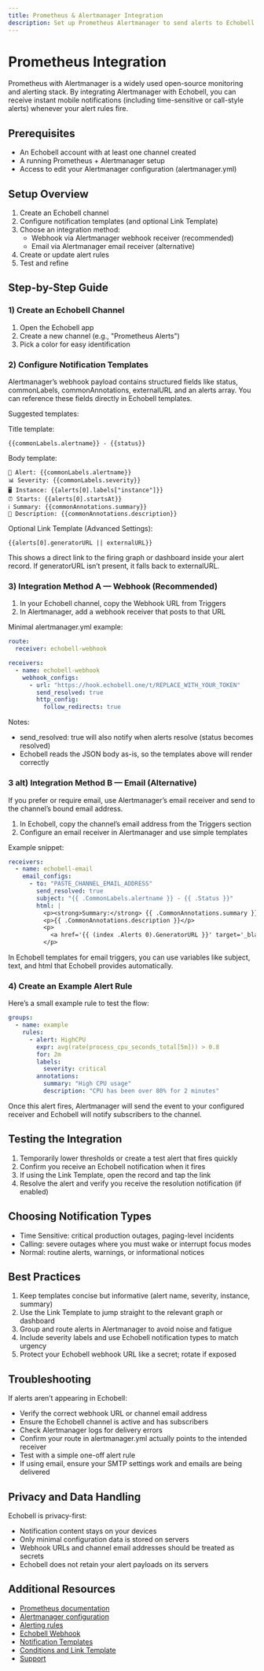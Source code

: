```yaml
---
title: Prometheus & Alertmanager Integration
description: Set up Prometheus Alertmanager to send alerts to Echobell via webhook or email
---
```


# Prometheus Integration

Prometheus with Alertmanager is a widely used open-source monitoring and alerting stack. By integrating Alertmanager with Echobell, you can receive instant mobile notifications (including time-sensitive or call-style alerts) whenever your alert rules fire.

## Prerequisites

- An Echobell account with at least one channel created
- A running Prometheus + Alertmanager setup
- Access to edit your Alertmanager configuration (alertmanager.yml)

## Setup Overview

1. Create an Echobell channel
2. Configure notification templates (and optional Link Template)
3. Choose an integration method:
   - Webhook via Alertmanager webhook receiver (recommended)
   - Email via Alertmanager email receiver (alternative)
4. Create or update alert rules
5. Test and refine

## Step-by-Step Guide

### 1) Create an Echobell Channel

1. Open the Echobell app
2. Create a new channel (e.g., "Prometheus Alerts")
3. Pick a color for easy identification

### 2) Configure Notification Templates

Alertmanager’s webhook payload contains structured fields like status, commonLabels, commonAnnotations, externalURL and an alerts array. You can reference these fields directly in Echobell templates.

Suggested templates:

Title template:

```
{{commonLabels.alertname}} - {{status}}
```

Body template:

```
🔔 Alert: {{commonLabels.alertname}}
📊 Severity: {{commonLabels.severity}}
🖥️ Instance: {{alerts[0].labels["instance"]}}
⏰ Starts: {{alerts[0].startsAt}}
ℹ️ Summary: {{commonAnnotations.summary}}
🧾 Description: {{commonAnnotations.description}}
```

Optional Link Template (Advanced Settings):

```
{{alerts[0].generatorURL || externalURL}}
```

This shows a direct link to the firing graph or dashboard inside your alert record. If generatorURL isn’t present, it falls back to externalURL.

### 3) Integration Method A — Webhook (Recommended)

1. In your Echobell channel, copy the Webhook URL from Triggers
2. In Alertmanager, add a webhook receiver that posts to that URL

Minimal alertmanager.yml example:

```yaml
route:
  receiver: echobell-webhook

receivers:
  - name: echobell-webhook
    webhook_configs:
      - url: "https://hook.echobell.one/t/REPLACE_WITH_YOUR_TOKEN"
        send_resolved: true
        http_config:
          follow_redirects: true
```

Notes:

- send_resolved: true will also notify when alerts resolve (status becomes resolved)
- Echobell reads the JSON body as-is, so the templates above will render correctly

### 3 alt) Integration Method B — Email (Alternative)

If you prefer or require email, use Alertmanager’s email receiver and send to the channel’s bound email address.

1. In Echobell, copy the channel’s email address from the Triggers section
2. Configure an email receiver in Alertmanager and use simple templates

Example snippet:

```yaml
receivers:
  - name: echobell-email
    email_configs:
      - to: "PASTE_CHANNEL_EMAIL_ADDRESS"
        send_resolved: true
        subject: "{{ .CommonLabels.alertname }} - {{ .Status }}"
        html: |
          <p><strong>Summary:</strong> {{ .CommonAnnotations.summary }}</p>
          <p>{{ .CommonAnnotations.description }}</p>
          <p>
            <a href='{{ (index .Alerts 0).GeneratorURL }}' target='_blank' rel='noopener'>Open in Prometheus</a>
          </p>
```

In Echobell templates for email triggers, you can use variables like subject, text, and html that Echobell provides automatically.

### 4) Create an Example Alert Rule

Here’s a small example rule to test the flow:

```yaml
groups:
  - name: example
    rules:
      - alert: HighCPU
        expr: avg(rate(process_cpu_seconds_total[5m])) > 0.8
        for: 2m
        labels:
          severity: critical
        annotations:
          summary: "High CPU usage"
          description: "CPU has been over 80% for 2 minutes"
```

Once this alert fires, Alertmanager will send the event to your configured receiver and Echobell will notify subscribers to the channel.

## Testing the Integration

1. Temporarily lower thresholds or create a test alert that fires quickly
2. Confirm you receive an Echobell notification when it fires
3. If using the Link Template, open the record and tap the link
4. Resolve the alert and verify you receive the resolution notification (if enabled)

## Choosing Notification Types

- Time Sensitive: critical production outages, paging-level incidents
- Calling: severe outages where you must wake or interrupt focus modes
- Normal: routine alerts, warnings, or informational notices

## Best Practices

1. Keep templates concise but informative (alert name, severity, instance, summary)
2. Use the Link Template to jump straight to the relevant graph or dashboard
3. Group and route alerts in Alertmanager to avoid noise and fatigue
4. Include severity labels and use Echobell notification types to match urgency
5. Protect your Echobell webhook URL like a secret; rotate if exposed

## Troubleshooting

If alerts aren’t appearing in Echobell:

- Verify the correct webhook URL or channel email address
- Ensure the Echobell channel is active and has subscribers
- Check Alertmanager logs for delivery errors
- Confirm your route in alertmanager.yml actually points to the intended receiver
- Test with a simple one-off alert rule
- If using email, ensure your SMTP settings work and emails are being delivered

## Privacy and Data Handling

Echobell is privacy-first:

- Notification content stays on your devices
- Only minimal configuration data is stored on servers
- Webhook URLs and channel email addresses should be treated as secrets
- Echobell does not retain your alert payloads on its servers

## Additional Resources

- [Prometheus documentation](https://prometheus.io/docs/introduction/overview/)
- [Alertmanager configuration](https://prometheus.io/docs/alerting/latest/configuration/)
- [Alerting rules](https://prometheus.io/docs/alerting/latest/alerting_rules/)
- [Echobell Webhook](/docs/webhook)
- [Notification Templates](/docs/notification)
- [Conditions and Link Template](/docs/conditions)
- [Support](/docs/support)
